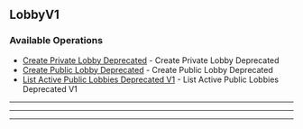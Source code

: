 
## LobbyV1

### Available Operations

* [Create Private Lobby Deprecated](/lobby_v1/create_private_lobby_deprecated) - Create Private Lobby Deprecated
* [Create Public Lobby Deprecated](/lobby_v1/create_public_lobby_deprecated) - Create Public Lobby Deprecated
* [List Active Public Lobbies Deprecated V1](/lobby_v1/list_active_public_lobbies_deprecated_v1) - List Active Public Lobbies Deprecated V1

---
<CreatePrivateLobbyDeprecated />

---
<CreatePublicLobbyDeprecated />

---
<ListActivePublicLobbiesDeprecatedV1 />

